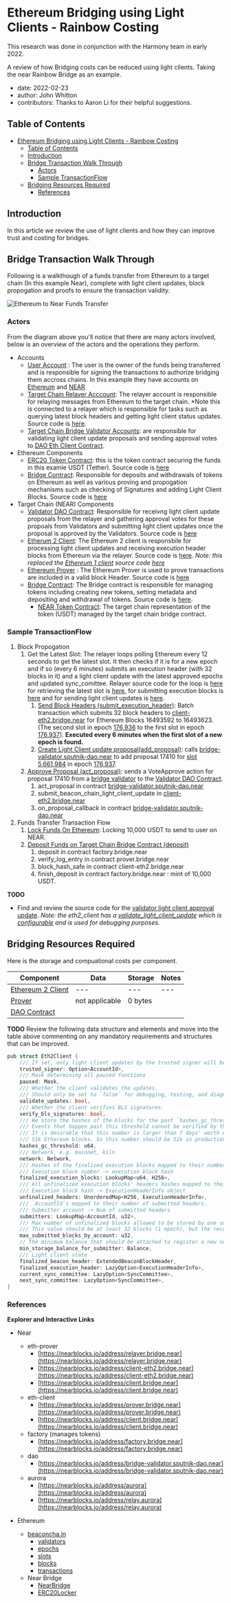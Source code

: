# Ethereum Bridging using Light Clients - Rainbow Costing

This research was done in conjunction with the Harmony team in early 2022.

A review of how Bridging costs can be reduced using light clients. Taking the near Rainbow Bridge as an example.

- date: 2022-02-23
- author: John Whitton
- contributors: Thanks to Aaron Li for their helpful suggestions.

## Table of Contents

- [Ethereum Bridging using Light Clients - Rainbow Costing](#ethereum-bridging-using-light-clients---rainbow-costing)
  - [Table of Contents](#table-of-contents)
  - [Introduction](#introduction)
  - [Bridge Transaction Walk Through](#bridge-transaction-walk-through)
    - [Actors](#actors)
    - [Sample TransactionFlow](#sample-transactionflow)
  - [Bridging Resources Required](#bridging-resources-required)
    - [References](#references)

## Introduction

In this article we review the use of light clients and how they can improve trust and costing for bridges.

## Bridge Transaction Walk Through

Following is a walkthough of a funds transfer from Ethereum to a target chain (In this example Near), complete with light client updates, block propogation and proofs to ensure the transaction validity.

![Ethereum to Near Funds Transfer](/posts/2023-03-23-rainbow-costs/eth2NearFundsTransfer.jpg "Ethereum to NEAR Funds Transfer")

### Actors

From the diagram above you'll notice that there are many actors involved, below is an overview of the actors and the operations they perform.

- Accounts
  - [User Account](https://etherscan.io/address/0x29da2ef94deeaf2d2f9003e9354abfcb1ff04b32) : The user is the owner of the funds being transferred and is responsible for signing the transactions to authorize bridging them accross chains. In this example they have accounts on [Ethereum](https://etherscan.io/address/0x29da2ef94deeaf2d2f9003e9354abfcb1ff04b32) and [NEAR](https://nearblocks.io/address/johnrubini.near#tokentxns)
  - [Target Chain Relayer Acccount](https://nearblocks.io/address/relayer.bridge.near): The relayer account is responsible for relaying messages from Ethereum to the target chain. \*Note this is connected to a relayer which is responsible for tasks such as querying latest block headers and getting light client status updates. Source code is [here](https://github.com/aurora-is-near/rainbow-bridge/tree/master/eth2near/eth2near-block-relay-rs).
  - [Target Chain Bridge Validator Accounts](https://nearblocks.io/address/bridge-validator1.near): are responsible for validating light client update proposals and sending approval votes to [DAO Eth Client Contract](https://nearblocks.io/address/bridge-validator.sputnik-dao.near).
- Ethereum Components
  - [ERC20 Token Contract](https://etherscan.io/address/0xdac17f958d2ee523a2206206994597c13d831ec7#code): this is the token contract securing the funds in this examle USDT (Tether). Source code is [here](https://github.com/OpenZeppelin/openzeppelin-contracts/blob/release-v4.8/contracts/token/ERC20/presets/ERC20PresetMinterPauser.sol)
  - [Bridge Contract](https://etherscan.io/address/0x23ddd3e3692d1861ed57ede224608875809e127f#code): Responsible for deposits and withdrawals of tokens on Ethereum as well as various proving and propogation mechanisms such as checking of Signatures and adding Light Client Blocks. Source code is [here](https://github.com/aurora-is-near/rainbow-bridge/blob/master/contracts/eth/nearbridge/contracts/NearBridge.sol)
- Target Chain (NEAR) Components
  - [Validator DAO Contract](https://nearblocks.io/address/bridge-validator.sputnik-dao.near): Responsible for receivng light client update proposals from the relayer and gathering approval votes for these propoals from Validators and submitting light client updates once the proposal is approved by the Validators. Source code is [here](https://github.com/aurora-is-near/rainbow-bridge/blob/master/eth2near/contract_wrapper/src/dao_eth_client_contract.rs)
  - [Etherum 2 Client](https://nearblocks.io/address/client-eth2.bridge.near): The Ethereum 2 client is responsbile for processing light client updates and receiving execution header blocks from Ethereum via the relayer. Source code is [here](https://github.com/aurora-is-near/rainbow-bridge/blob/master/contracts/near/eth2-client/src/lib.rs). _Note: this replaced the [Ethereum 1 client](https://nearblocks.io/address/client.bridge.near) source code [here](https://github.com/aurora-is-near/rainbow-bridge/blob/master/contracts/near/eth-client/src/lib.rs)_
  - [Ethereum Prover](https://nearblocks.io/address/prover.bridge.near) : The Ethereum Prover is used to prove transactions are included in a valid block Header. Source code is [here](https://github.com/aurora-is-near/rainbow-bridge/blob/master/contracts/near/eth-prover/src/lib.rs)
  - [Bridge Contract](https://nearblocks.io/address/factory.bridge.near#contract): The Bridge contract is responsible for managing tokens including creating new tokens, setting metadata and depositing and withdrawal of tokens. Source code is [here](https://github.com/aurora-is-near/rainbow-token-connector/blob/master/bridge-token-factory/src/lib.rs).
    - [NEAR Token Contract](https://nearblocks.io/token/dac17f958d2ee523a2206206994597c13d831ec7.factory.bridge.near?a=dac17f958d2ee523a2206206994597c13d831ec7.factory.bridge.near): The target chain representation of the token (USDT) managed by the target chain bridge contract.

### Sample TransactionFlow

1. Block Propogation
   1. Get the Latest Slot: The relayer loops polling Ethereum every 12 seconds to get the latest slot. It then checks if it is for a new epoch and if so (every 6 minutes) submits an execution header (with 32 blocks in it) and a light client update with the latest approved epochs and updated sync_comittee. Relayer source code for the loop is [here](https://github.com/aurora-is-near/rainbow-bridge/blob/master/eth2near/eth2near-block-relay-rs/src/eth2near_relay.rs#L258) for retrieving the latest slot is [here](https://github.com/aurora-is-near/rainbow-bridge/blob/master/eth2near/eth2near-block-relay-rs/src/eth2near_relay.rs#L163), for submitting execution blocks is [here](https://github.com/aurora-is-near/rainbow-bridge/blob/master/eth2near/eth2near-block-relay-rs/src/eth2near_relay.rs#L399) and for sending light client updates is [here](https://github.com/aurora-is-near/rainbow-bridge/blob/master/eth2near/eth2near-block-relay-rs/src/eth2near_relay.rs#L489).
      1. [Send Block Headers (submit_execution_header)](https://nearblocks.io/txns/HaXUxCvA1D87QXJzPzSYXmFYNuSLbTmyuxShzWgSLvPM): Batch transaction which submits 32 block headers to [client-eth2.bridge.near](https://nearblocks.io/address/client-eth2.bridge.near) for Ethereum Blocks 16493592 to 16493623. (The second slot in epoch [176,936](https://beaconcha.in/epoch/176936) to the first slot in epoch [176,937](https://beaconcha.in/epoch/176937)). **Executed every 6 minutes when the first slot of a new epoch is found.**
      2. [Create Light Client update proposal(add_proposal)](https://nearblocks.io/txns/J1tQ465Dxt4UhWy9Msn2pZCbdkWatSepqsx9sDZaX35z#): calls [bridge-validator.sputnik-dao.near](https://nearblocks.io/address/bridge-validator.sputnik-dao.near) to add proposal 17410 for [slot 5,661,984](https://beaconcha.in/slot/5661984) in epoch [176,937](https://beaconcha.in/epoch/176937).
   2. [Approve Proposal (act_proposal)](https://nearblocks.io/txns/D5uP4BbRSUX4ZGijRfWGkR5KbFb2Kb9q1gSsFVQbYSLt): sends a VoteApprove action for proposal 17410 from a [bridge validator](https://nearblocks.io/address/bridge-validator1.near) to the [Validator DAO Contract](https://nearblocks.io/address/bridge-validator.sputnik-dao.near).
      1. act_proposal in contract [bridge-validator.sputnik-dao.near](https://nearblocks.io/address/bridge-validator.sputnik-dao.near)
      2. submit_beacon_chain_light_client_update in [client-eth2.bridge.near](https://nearblocks.io/address/client-eth2.bridge.near)
      3. on_proposal_callback in contract [bridge-validator.sputnik-dao.near](https://nearblocks.io/address/bridge-validator.sputnik-dao.near)
2. Funds Transfer Transaction Flow
   1. [Lock Funds On Ethereum](https://etherscan.io/tx/0xa685c59a24cc2056e10e660ce8a8bff7bbc335433698e138c77aaadf20ecb614): Locking 10,000 USDT to send to user on NEAR.
   2. [Deposit Funds on Target Chain Bridge Contract (deposit)](https://nearblocks.io/txns/vniyRR67ndrtvpoQ9c5ACoT4e9c283VSQsrZcN6GGto#execution)
      1. deposit in contract factory.bridge.near
      2. verify_log_entry in contract prover.bridge.near
      3. block_hash_safe in contract client-eth2.bridge.near
      4. finish_deposit in contract factory.bridge.near : mint of 10,000 USDT.

**TODO**

- Find and review the source code for the [validator light client approval update](https://nearblocks.io/txns/HnzBR7x5Sxnmcm4MfRt1ghhMjJNspDaygUUKeM9T27Li#execution). _Note: the eth2_client has a [validate_light_client_update](https://github.com/aurora-is-near/rainbow-bridge/blob/master/contracts/near/eth2-client/src/lib.rs#L311) which is [configurable](https://github.com/aurora-is-near/rainbow-bridge/blob/master/contracts/near/eth2-client/src/lib.rs#L42) and is used for debugging purposes._

## Bridging Resources Required

Here is the storage and compuational costs per component.

| Component                                                                                                                   | Data           | Storage | Notes |
| --------------------------------------------------------------------------------------------------------------------------- | -------------- | ------- | ----- |
| [Ethereum 2 Client](https://github.com/aurora-is-near/rainbow-bridge/blob/master/contracts/near/eth2-client/src/lib.rs#L35) | ---            | ---     | ---   |
| [Prover](https://github.com/aurora-is-near/rainbow-bridge/blob/master/contracts/near/eth-prover/src/lib.rs)                 | not applicable | 0 bytes |       |
| [DAO Contract](https://github.com/aurora-is-near/rainbow-bridge/blob/master/eth2near/contract_wrapper/src/dao_contract.rs)  |                |         |       |

**TODO**
Review the following data structure and elements and move into the table above commenting on any mandatory requirements and structures that can be improved.

```go
pub struct Eth2Client {
    /// If set, only light client updates by the trusted signer will be accepted
    trusted_signer: Option<AccountId>,
    /// Mask determining all paused functions
    paused: Mask,
    /// Whether the client validates the updates.
    /// Should only be set to `false` for debugging, testing, and diagnostic purposes
    validate_updates: bool,
    /// Whether the client verifies BLS signatures.
    verify_bls_signatures: bool,
    /// We store the hashes of the blocks for the past `hashes_gc_threshold` headers.
    /// Events that happen past this threshold cannot be verified by the client.
    /// It is desirable that this number is larger than 7 days' worth of headers, which is roughly
    /// 51k Ethereum blocks. So this number should be 51k in production.
    hashes_gc_threshold: u64,
    /// Network. e.g. mainnet, kiln
    network: Network,
    /// Hashes of the finalized execution blocks mapped to their numbers. Stores up to `hashes_gc_threshold` entries.
    /// Execution block number -> execution block hash
    finalized_execution_blocks: LookupMap<u64, H256>,
    /// All unfinalized execution blocks' headers hashes mapped to their `HeaderInfo`.
    /// Execution block hash -> ExecutionHeaderInfo object
    unfinalized_headers: UnorderedMap<H256, ExecutionHeaderInfo>,
    /// `AccountId`s mapped to their number of submitted headers.
    /// Submitter account -> Num of submitted headers
    submitters: LookupMap<AccountId, u32>,
    /// Max number of unfinalized blocks allowed to be stored by one submitter account
    /// This value should be at least 32 blocks (1 epoch), but the recommended value is 1024 (32 epochs)
    max_submitted_blocks_by_account: u32,
    // The minimum balance that should be attached to register a new submitter account
    min_storage_balance_for_submitter: Balance,
    /// Light client state
    finalized_beacon_header: ExtendedBeaconBlockHeader,
    finalized_execution_header: LazyOption<ExecutionHeaderInfo>,
    current_sync_committee: LazyOption<SyncCommittee>,
    next_sync_committee: LazyOption<SyncCommittee>,
}
```

### References

**Explorer and Interactive Links**

- Near
  - eth-prover
    - [https://nearblocks.io/address/relayer.bridge.near](https://nearblocks.io/address/relayer.bridge.near)
    - [https://nearblocks.io/address/client-eth2.bridge.near](https://nearblocks.io/address/client-eth2.bridge.near)
    - [https://nearblocks.io/address/client.bridge.near](https://nearblocks.io/address/client.bridge.near)
  - eth-client
    - [https://nearblocks.io/address/prover.bridge.near](https://nearblocks.io/address/prover.bridge.near)
    - [https://nearblocks.io/address/client.bridge.near](https://nearblocks.io/address/client.bridge.near)
  - factory (manages tokens)
    - [https://nearblocks.io/address/factory.bridge.near](https://nearblocks.io/address/factory.bridge.near)
  - dao
    - [https://nearblocks.io/address/bridge-validator.sputnik-dao.near](https://nearblocks.io/address/bridge-validator.sputnik-dao.near)
  - aurora
    - [https://nearblocks.io/address/aurora](https://nearblocks.io/address/aurora)
    - [https://nearblocks.io/address/relay.aurora](https://nearblocks.io/address/relay.aurora)

- Ethereum
  - [beaconcha.in](https://beaconcha.in/)
    - [validators](https://beaconcha.in/validators)
    - [epochs](https://beaconcha.in/epochs)
    - [slots](https://beaconcha.in/slots)
    - [blocks](https://beaconcha.in/blocks)
    - [transactions](https://beaconcha.in/transactions)
  - Near Bridge
    - [NearBridge](https://etherscan.io/address/0x3fefc5a4b1c02f21cbc8d3613643ba0635b9a873)
    - [ERC20Locker](https://etherscan.io/tx/0xa685c59a24cc2056e10e660ce8a8bff7bbc335433698e138c77aaadf20ecb614)
